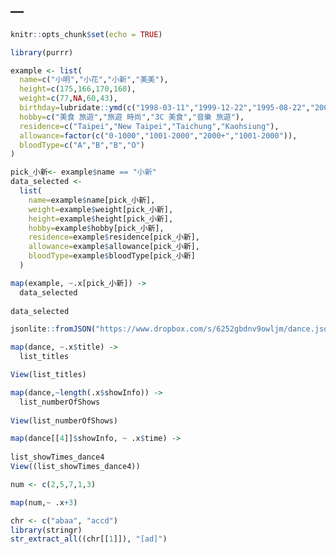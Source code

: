 ---
---

```r
knitr::opts_chunk$set(echo = TRUE)
```

```r
library(purrr)
```

```r
example <- list(
  name=c("小明","小花","小新","美美"),
  height=c(175,166,170,160),
  weight=c(77,NA,60,43),
  birthday=lubridate::ymd(c("1998-03-11","1999-12-22","1995-08-22","2001-10-10")),
  hobby=c("美食 旅遊","旅遊 時尚","3C 美食","音樂 旅遊"),
  residence=c("Taipei","New Taipei","Taichung","Kaohsiung"),
  allowance=factor(c("0-1000","1001-2000","2000+","1001-2000")),
  bloodType=c("A","B","B","O")
)
```

```r
pick_小新<- example$name == "小新"
data_selected <- 
  list(
    name=example$name[pick_小新],
    weight=example$weight[pick_小新],
    height=example$height[pick_小新],
    hobby=example$hobby[pick_小新],
    residence=example$residence[pick_小新],
    allowance=example$allowance[pick_小新],
    bloodType=example$bloodType[pick_小新]
  )
```

```r
map(example, ~.x[pick_小新]) -> 
  data_selected 
  
data_selected
```

```r
jsonlite::fromJSON("https://www.dropbox.com/s/6252gbdnv9owljm/dance.json?dl=1", simplifyDataFrame = F) -> dance
```

```r
map(dance, ~.x$title) ->
  list_titles

View(list_titles)
```

```r
map(dance,~length(.x$showInfo)) ->
  list_numberOfShows 
  
View(list_numberOfShows)
```

```r
map(dance[[4]]$showInfo, ~ .x$time) ->
  
list_showTimes_dance4
View((list_showTimes_dance4))
```

```r
num <- c(2,5,7,1,3)
```

```r
map(num,~ .x+3)
```

```r
chr <- c("abaa", "accd")
library(stringr)
str_extract_all((chr[[1]]), "[ad]")
```




































